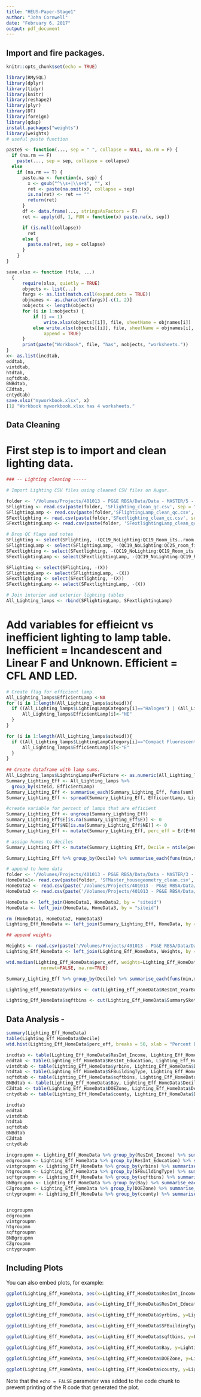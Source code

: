 ```yaml
---
title: "HEUS-Paper-Stage1"
author: "John Cornwell"
date: "February 6, 2017"
output: pdf_document
---
```


## Import and fire packages.
```r
knitr::opts_chunk$set(echo = TRUE)

library(RMySQL)
library(dplyr)
library(tidyr)
library(knitr)
library(reshape2)
library(plyr)
library(DT)
library(foreign)
library(qdap)
install.packages("weights")
library(weights)
# useful paste function

paste5 <- function(..., sep = " ", collapse = NULL, na.rm = F) {
  if (na.rm == F)
    paste(..., sep = sep, collapse = collapse)
  else
    if (na.rm == T) {
      paste.na <- function(x, sep) {
        x <- gsub("^\\s+|\\s+$", "", x)
        ret <- paste(na.omit(x), collapse = sep)
        is.na(ret) <- ret == ""
        return(ret)
      }
      df <- data.frame(..., stringsAsFactors = F)
      ret <- apply(df, 1, FUN = function(x) paste.na(x, sep))

      if (is.null(collapse))
        ret
      else {
        paste.na(ret, sep = collapse)
      }
    }
}

save.xlsx <- function (file, ...)
  {
      require(xlsx, quietly = TRUE)
      objects <- list(...)
      fargs <- as.list(match.call(expand.dots = TRUE))
      objnames <- as.character(fargs)[-c(1, 2)]
      nobjects <- length(objects)
      for (i in 1:nobjects) {
          if (i == 1)
              write.xlsx(objects[[i]], file, sheetName = objnames[i])
          else write.xlsx(objects[[i]], file, sheetName = objnames[i],
              append = TRUE)
      }
      print(paste("Workbook", file, "has", nobjects, "worksheets."))
}
x<- as.list(incdtab,
eddtab,
vintdtab,
htdtab,
sqftdtab,
BNBdtab,
CZdtab,
cntydtab)
save.xlsx("myworkbook.xlsx", x)
[1] "Workbook myworkbook.xlsx has 4 worksheets."
```

## Data Cleaning
# First step is to import and clean lighting data.
```r
### -- Lighting cleaning -----

# Import Lighting CSV files using cleaned CSV files on Augur.

folder <- '/Volumes/Projects/401013 - PG&E RBSA/Data/Data - MASTER/5 - Final Cleaning with QC and CEC/'
SFlighting <- read.csv(paste(folder, 'SFlighting_clean_qc.csv', sep = "/"), stringsAsFactors = F)
SFlightingLamp <- read.csv(paste(folder,'SFlightingLamp_clean_qc.csv', sep = "/"), stringsAsFactors = F)
SFextlighting <- read.csv(paste(folder,'SFextlighting_clean_qc.csv', sep = "/"), stringsAsFactors = F)
SFextlightingLamp <- read.csv(paste(folder, 'SFextlightingLamp_clean_qc.csv', sep="/"), stringsAsFactors = F)

# Drop QC flags and notes
SFlighting <- select(SFlighting, -(QC19_NoLighting:QC19_Room_its..room...))
SFlightingLamp <- select(SFlightingLamp, -(QC19_NoLighting:QC25_room_fixture_it.y), -(QC21:QC_Lighting))
SFextlighting <- select(SFextlighting, -(QC19_NoLighting:QC19_Room_its..room...), -Exterior)
SFextlightingLamp <- select(SFextlightingLamp, -(QC19_NoLighting:QC19_Room_its..room...), -(QC21:QC_Lighting))

SFlighting <- select(SFlighting, -(X))
SFlightingLamp <- select(SFlightingLamp, -(X))
SFextlighting <- select(SFextlighting, -(X))
SFextlightingLamp <- select(SFextlightingLamp, -(X))

# Join interior and exterior lighting tables
All_Lighting_lamps <- rbind(SFlightingLamp, SFextlightingLamp)

```

# Add variables for effieicnt vs inefficient lighting to lamp table. Inefficient = Incandescent and Linear F and Unknown. Efficient = CFL AND LED.
```r

# Create flag for efficient lamp.
All_Lighting_lamps$EfficientLamp <-NA
for (i in 1:length(All_Lighting_lamps$siteid)){
  if ((All_Lighting_lamps$LightingLampCategory[i]=="Halogen") | (All_Lighting_lamps$LightingLampCategory[i]=="Incandescent") | (All_Lighting_lamps$LightingLampCategory[i]=="Linear Fluorescent")) {
      All_Lighting_lamps$EfficientLamp[i]<-"NE"
  }
}

for (i in 1:length(All_Lighting_lamps$siteid)){
  if ((All_Lighting_lamps$LightingLampCategory[i]=="Compact Fluorescent") | (All_Lighting_lamps$LightingLampCategory[i]=="LED")){
      All_Lighting_lamps$EfficientLamp[i]<-"E"
  }
}
  
## Create dataframe with lamp sums.
All_Lighting_lamps$LightingLampsPerFixture <- as.numeric(All_Lighting_lamps$LightingLampsPerFixture)
Summary_Lighting_Eff <- All_Lighting_lamps %>% 
  group_by(siteid, EfficientLamp)
Summary_Lighting_Eff <- summarise_each(Summary_Lighting_Eff, funs(sum),LightingLampsPerFixture)
Summary_Lighting_Eff <- spread(Summary_Lighting_Eff, EfficientLamp, LightingLampsPerFixture)

#create variable for percent of lamps that are efficient
Summary_Lighting_Eff <- ungroup(Summary_Lighting_Eff)
Summary_Lighting_Eff$E[is.na(Summary_Lighting_Eff$E)] <- 0
Summary_Lighting_Eff$NE[is.na(Summary_Lighting_Eff$NE)] <- 0
Summary_Lighting_Eff <- mutate(Summary_Lighting_Eff, perc_eff = E/(E+NE))

# assign homes to deciles
Summary_Lighting_Eff <- mutate(Summary_Lighting_Eff, Decile = ntile(perc_eff, 10))

Summary_Lighting_Eff %>% group_by(Decile) %>% summarise_each(funs(min,max),perc_eff)

# append to home data
folder <- '/Volumes/Projects/401013 - PG&E RBSA/Data/Data - MASTER/3 - Initial Cleaning and QC/'
HomeData1<- read.csv(paste(folder, 'SFMaster_housegeometry_clean.csv', sep = "/"), stringsAsFactors = F)
HomeData2 <- read.csv(paste('/Volumes/Projects/401013 - PG&E RBSA/Data/Data - MASTER/2 - Restructured Tables/SF_ri_demog.csv', sep = "/"), stringsAsFactors = F)
HomeData3 <- read.csv(paste('/Volumes/Projects/401013 - PG&E RBSA/Data/Data - MASTER/2 - Restructured Tables/SF_ri_custdat.csv', sep = "/"), stringsAsFactors = F)

HomeData <- left_join(HomeData1, HomeData2, by = "siteid")
HomeData <- left_join(HomeData, HomeData3, by = "siteid")

rm (HomeData1, HomeData2, HomeData3)
Lighting_Eff_HomeData <- left_join(Summary_Lighting_Eff, HomeData, by = "siteid")

## append weights

Weights <- read.csv(paste('/Volumes/Projects/401013 - PG&E RBSA/Data/Data - MASTER/0 - Weights/FinalWeights_BySiteID_072816.csv', sep = "/"), stringsAsFactors = F)
Lighting_Eff_HomeData <- left_join(Lighting_Eff_HomeData, Weights, by = "siteid")

wtd.median(Lighting_Eff_HomeData$perc_eff, weights=Lighting_Eff_HomeData$weight_strata_prop, 
             normwt=FALSE, na.rm=TRUE)

Summary_Lighting_Eff %>% group_by(Decile) %>% summarise_each(funs(min,max),perc_eff)

Lighting_Eff_HomeData$yrbins <- cut(Lighting_Eff_HomeData$ResInt_YearBuilt, breaks=c(0,1920,1940,1960,1980,2000,2020), labels=c("<1920","1920-1940","1940-1960","1960-1980","1980-2000",">2000"))

Lighting_Eff_HomeData$sqftbins <- cut(Lighting_Eff_HomeData$SummarySketchSqFt_Calculated, breaks=c(0,500,1000,1500,2000,2500,3000,4000,25000), labels=c("<<500","500-1000","1000-1500","1500-2000","2000-2500","2500-3000","3000-4000",">4000"))

```


## Data Analysis - 
<!-- Bin appliances by efficiency level (maybe just efficient vs inefficient) -->

<!-- -	Demographics (income, education level) -->
<!-- -	Housing characteristics (vintage, SF vs MF, presence of solar, Zillow estimate for home price?) -->
<!-- -	Geographic (urban vs rural, bay area vs non-bay area, climate zones, county). -->
<!-- -	Certain equipment as keystone species? If you have an EE refrigerator, maybe you have only EE stuff? -->

<!-- Next steps -->
<!-- 1)	Incandescent % and # bin graph of weighted # homes (end of Monday) -->
<!-- 2)	Cross tabs by demographics -->
<!-- 3)	Cross tabs by housing characteristics -->

```r
summary(Lighting_Eff_HomeData)
table(Lighting_Eff_HomeData$Decile)
wtd.hist(Lighting_Eff_HomeData$perc_eff, breaks = 50, xlab = "Percent Efficient Lighting", border = "blue", col = "green", weight = Lighting_Eff_HomeData$weight_strata_prop)

incdtab <- table(Lighting_Eff_HomeData$ResInt_Income, Lighting_Eff_HomeData$Decile)
eddtab <- table(Lighting_Eff_HomeData$ResInt_Education, Lighting_Eff_HomeData$Decile)
vintdtab <- table(Lighting_Eff_HomeData$yrbins, Lighting_Eff_HomeData$Decile)
htdtab <- table(Lighting_Eff_HomeData$SFBuildingType, Lighting_Eff_HomeData$Decile)
sqftdtab <- table(Lighting_Eff_HomeData$sqftbins, Lighting_Eff_HomeData$Decile)
BNBdtab <- table(Lighting_Eff_HomeData$Bay, Lighting_Eff_HomeData$Decile)
CZdtab <- table(Lighting_Eff_HomeData$DOEZone, Lighting_Eff_HomeData$Decile)
cntydtab <- table(Lighting_Eff_HomeData$county, Lighting_Eff_HomeData$Decile)

incdtab
eddtab
vintdtab
htdtab
sqftdtab
BNBdtab
CZdtab
cntydtab

incgroupmn <- Lighting_Eff_HomeData %>% group_by(ResInt_Income) %>% summarise_each(funs(mean(perc_eff,na.rm=T),n()),perc_eff)
edgroupmn <- Lighting_Eff_HomeData %>% group_by(ResInt_Education) %>% summarise_each(funs(mean(perc_eff,na.rm=T),n()),perc_eff)
vintgroupmn <- Lighting_Eff_HomeData %>% group_by(yrbins) %>% summarise_each(funs(mean(perc_eff,na.rm=T),n()),perc_eff)
htgroupmn <- Lighting_Eff_HomeData %>% group_by(SFBuildingType) %>% summarise_each(funs(mean(perc_eff,na.rm=T),n()),perc_eff)
sqftgroupmn <- Lighting_Eff_HomeData %>% group_by(sqftbins) %>% summarise_each(funs(mean(perc_eff,na.rm=T),n()),perc_eff)
BNBgroupmn <- Lighting_Eff_HomeData %>% group_by(Bay) %>% summarise_each(funs(mean(perc_eff,na.rm=T),n()),perc_eff)
CZgroupmn <- Lighting_Eff_HomeData %>% group_by(DOEZone) %>% summarise_each(funs(mean(perc_eff,na.rm=T),n()),perc_eff)
cntygroupmn <- Lighting_Eff_HomeData %>% group_by(county) %>% summarise_each(funs(mean(perc_eff,na.rm=T),n()),perc_eff)


incgroupmn
edgroupmn
vintgroupmn
htgroupmn
sqftgroupmn
BNBgroupmn 
CZgroupmn
cntygroupmn
```


## Including Plots

You can also embed plots, for example:

```r
ggplot(Lighting_Eff_HomeData, aes(x=Lighting_Eff_HomeData$ResInt_Income, y=Lighting_Eff_HomeData$perc_eff, fill=Lighting_Eff_HomeData$ResInt_Income)) + geom_boxplot()

ggplot(Lighting_Eff_HomeData, aes(x=Lighting_Eff_HomeData$ResInt_Education, y=Lighting_Eff_HomeData$perc_eff, fill=Lighting_Eff_HomeData$ResInt_Education)) + geom_boxplot()

ggplot(Lighting_Eff_HomeData, aes(x=Lighting_Eff_HomeData$yrbins, y=Lighting_Eff_HomeData$perc_eff, fill=Lighting_Eff_HomeData$yrbins)) + geom_boxplot()

ggplot(Lighting_Eff_HomeData, aes(x=Lighting_Eff_HomeData$SFBuildingType, y=Lighting_Eff_HomeData$perc_eff, fill=Lighting_Eff_HomeData$SFBuildingType)) + geom_boxplot()

ggplot(Lighting_Eff_HomeData, aes(x=Lighting_Eff_HomeData$sqftbins, y=Lighting_Eff_HomeData$perc_eff, fill=Lighting_Eff_HomeData$sqftbins)) + geom_boxplot()

ggplot(Lighting_Eff_HomeData, aes(x=Lighting_Eff_HomeData$Bay, y=Lighting_Eff_HomeData$perc_eff, fill=Lighting_Eff_HomeData$Bay)) + geom_boxplot()

ggplot(Lighting_Eff_HomeData, aes(x=Lighting_Eff_HomeData$DOEZone, y=Lighting_Eff_HomeData$perc_eff, fill=Lighting_Eff_HomeData$DOEZone)) + geom_boxplot()

ggplot(Lighting_Eff_HomeData, aes(x=Lighting_Eff_HomeData$county, y=Lighting_Eff_HomeData$perc_eff, fill=Lighting_Eff_HomeData$county)) + geom_boxplot()

```

Note that the `echo = FALSE` parameter was added to the code chunk to prevent printing of the R code that generated the plot.
